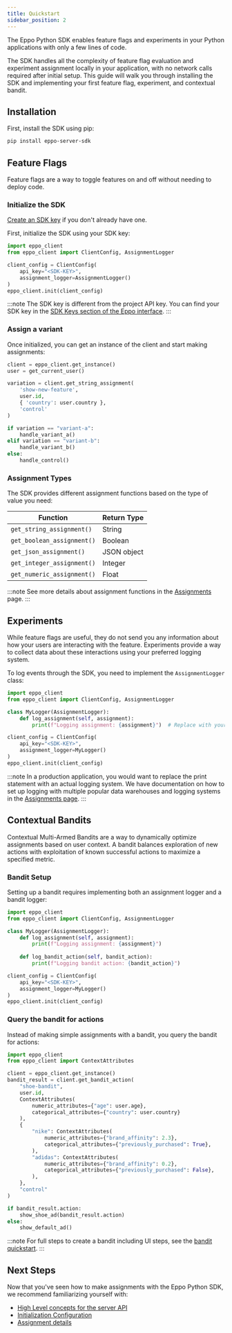 ```yaml
---
title: Quickstart
sidebar_position: 2
---
```



The Eppo Python SDK enables feature flags and experiments in your Python applications with only a few lines of code.

The SDK handles all the complexity of feature flag evaluation and experiment assignment locally in your application, with no network calls required after initial setup. This guide will walk you through installing the SDK and implementing your first feature flag, experiment, and contextual bandit.

## Installation

First, install the SDK using pip:

```bash
pip install eppo-server-sdk
```

## Feature Flags
Feature flags are a way to toggle features on and off without needing to deploy code.

### Initialize the SDK

[Create an SDK key](/sdks/sdk-keys) if you don't already have one. 

First, initialize the SDK using your SDK key:

```python
import eppo_client
from eppo_client import ClientConfig, AssignmentLogger

client_config = ClientConfig(
    api_key="<SDK-KEY>", 
    assignment_logger=AssignmentLogger()
)
eppo_client.init(client_config)
```

:::note
The SDK key is different from the project API key. You can find your SDK key in the [SDK Keys section of the Eppo interface](https://eppo.cloud/configuration/environments/keys).
:::

### Assign a variant

Once initialized, you can get an instance of the client and start making assignments:

```python
client = eppo_client.get_instance()
user = get_current_user()

variation = client.get_string_assignment(
    'show-new-feature', 
    user.id, 
    { 'country': user.country }, 
    'control'
)

if variation == "variant-a":
    handle_variant_a()
elif variation == "variant-b":
    handle_variant_b()
else:
    handle_control()
```

### Assignment Types

The SDK provides different assignment functions based on the type of value you need:

| Function | Return Type |
|----------|-------------|
| `get_string_assignment()` | String |
| `get_boolean_assignment()` | Boolean |
| `get_json_assignment()` | JSON object |
| `get_integer_assignment()` | Integer |
| `get_numeric_assignment()` | Float |

:::note
See more details about assignment functions in the [Assignments](/sdks/server-sdks/python/assignments) page.
:::

## Experiments

While feature flags are useful, they do not send you any information about how your users are interacting with the feature. Experiments provide a way to collect data about these interactions using your preferred logging system.

To log events through the SDK, you need to implement the `AssignmentLogger` class:

```python
import eppo_client
from eppo_client import ClientConfig, AssignmentLogger

class MyLogger(AssignmentLogger):
    def log_assignment(self, assignment):
        print(f"Logging assignment: {assignment}")  # Replace with your logging logic

client_config = ClientConfig(
    api_key="<SDK-KEY>",
    assignment_logger=MyLogger()
)
eppo_client.init(client_config)
```

:::note
In a production application, you would want to replace the print statement with an actual logging system. We have documentation on how to set up logging with multiple popular data warehouses and logging systems in the [Assignments page](/sdks/server-sdks/python/assignments/#logging-data-to-your-data-warehouse).
:::

## Contextual Bandits

Contextual Multi-Armed Bandits are a way to dynamically optimize assignments based on user context. A bandit balances exploration of new actions with exploitation of known successful actions to maximize a specified metric.

### Bandit Setup

Setting up a bandit requires implementing both an assignment logger and a bandit logger:

```python
import eppo_client
from eppo_client import ClientConfig, AssignmentLogger

class MyLogger(AssignmentLogger):
    def log_assignment(self, assignment):
        print(f"Logging assignment: {assignment}")
        
    def log_bandit_action(self, bandit_action):
        print(f"Logging bandit action: {bandit_action}")

client_config = ClientConfig(
    api_key="<SDK-KEY>",
    assignment_logger=MyLogger()
)
eppo_client.init(client_config)
```

### Query the bandit for actions

Instead of making simple assignments with a bandit, you query the bandit for actions:

```python
import eppo_client
from eppo_client import ContextAttributes

client = eppo_client.get_instance()
bandit_result = client.get_bandit_action(
    "shoe-bandit",
    user.id,
    ContextAttributes(
        numeric_attributes={"age": user.age},
        categorical_attributes={"country": user.country}
    ),
    {
        "nike": ContextAttributes(
            numeric_attributes={"brand_affinity": 2.3},
            categorical_attributes={"previously_purchased": True},
        ),
        "adidas": ContextAttributes(
            numeric_attributes={"brand_affinity": 0.2},
            categorical_attributes={"previously_purchased": False},
        ),
    },
    "control"
)

if bandit_result.action:
    show_shoe_ad(bandit_result.action)
else:
    show_default_ad()
```

:::note
For full steps to create a bandit including UI steps, see the [bandit quickstart](/bandit-quickstart).
:::

## Next Steps

Now that you've seen how to make assignments with the Eppo Python SDK, we recommend familiarizing yourself with:

- [High Level concepts for the server API](/sdks/server-sdks)
- [Initialization Configuration](/sdks/server-sdks/python/initialization)
- [Assignment details](/sdks/server-sdks/python/assignments) 
